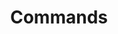 ---
title: Commands
description: List of commands for the Sirius plugin with usage details, permissions, and parameters.
---